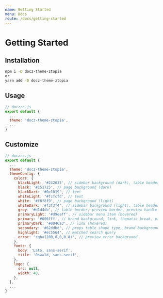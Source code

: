 ```yaml
---
name: Getting Started
menu: Docs
route: /docs/getting-started
---
```


# Getting Started

## Installation

```sh
npm i -D docz-theme-ztopia
or
yarn add -D docz-theme-ztopia
```

## Usage

```javascript
// doczrc.js
export default {
  ...
  theme: 'docz-theme-ztopia',
  ...
}
```

## Customize

```javascript
// doczrc.js
export default {
  ...
  theme: 'docz-theme-ztopia',
  themeConfig: {
    colors: {
      blackLight: '#242635', // sidebar background (dark), table header background (dark), preview handle background (dark), <blockquote> background, <code> background
      black: '#151725', // page background (dark)
      blackDark: '#0e1019', // text
      whiteLight: '#fcfcfd', // text
      white: '#f8f8f9', // page background (light)
      whiteDark: '#f3f3f4', // sidebar background (light), table header background (light), preview handle background (light), <blockquote> background, <code> background
      grey: '#d1d4db', // table border, preview border, preview handle bars
      primaryLight: '#d9eaff', // sidebar menu item (hovered)
      primary: '#006fff', // brand background, link, thematic break, preview error type, props table property name, <h1>, <blockquote> border left, search result
      primaryDark: '#0046a3', // link (hovered)
      secondary: '#62ddbd', // props table shape type, brand background, <hr>, search result
      highlight: '#ec5564', // matched search query
      error: 'rgba(200,0,0,0.8)', // preview error background
    },
    fonts: {
      body: 'Lato, sans-serif',
      title: 'Oswald, sans-serif',
    },
    logo: {
      src: null,
      width: 40,
    },
  },
  ...
}
```
